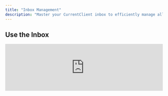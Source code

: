 ```yaml
---
title: "Inbox Management"
description: "Master your CurrentClient inbox to efficiently manage all client communications"
---
```


## Use the Inbox

<iframe 
  src="https://www.loom.com/embed/580e723027ef4168bd9a8889bccd6796" 
  width="100%" 
  height={400}
  frameBorder={0} 
  allowFullScreen
/>

**Duration:** 9 minutes

Master your CurrentClient inbox to efficiently manage all client communications, including texts, calls, and conversation history in one unified interface.

<Info>
  **Inbox Features:** View conversation history, respond to messages, see contact details, and manage all communications from one unified interface.
</Info>

## Schedule Individual Messages

<iframe 
  src="https://www.loom.com/embed/e712cf7caac4459fa47585fd5ae5e563" 
  width="100%" 
  height={400}
  frameBorder={0} 
  allowFullScreen
/>

**Duration:** 3 minutes

Schedule messages to be sent at the optimal time for your contacts, ensuring your communications arrive when they're most likely to be seen.

## Conversation Management

<iframe 
  src="https://www.loom.com/embed/cf9ea882d9224c34b148634d2ff70655" 
  width="100%" 
  height={400}
  frameBorder={0} 
  allowFullScreen
/>

**Duration:** 2 minutes

Understand the difference between active and completed conversations and how to effectively manage your communication workflow.

## Inbox Organization

<CardGroup cols={2}>
  <Card title="Active Conversations" icon="comments">
    Ongoing discussions requiring follow-up or response
  </Card>
  <Card title="Completed Conversations" icon="check-circle">
    Resolved issues or finished discussions
  </Card>
  <Card title="Unread Messages" icon="envelope">
    New messages that haven't been viewed yet
  </Card>
  <Card title="Scheduled Messages" icon="calendar-clock">
    Messages set to send at future dates/times
  </Card>
</CardGroup>

## Inbox Best Practices

<Steps>
  <Step title="Regular Check-ins">
    Check your inbox multiple times throughout the day
  </Step>
  <Step title="Quick Response">
    Respond to messages promptly, even if just to acknowledge receipt
  </Step>
  <Step title="Organize Conversations">
    Mark conversations as complete when resolved
  </Step>
  <Step title="Use Templates">
    Create message templates for common responses
  </Step>
</Steps>

## Message Scheduling Strategy

<Accordion title="Optimal Send Times">
  **Best practices for message timing:**
  - **Business Hours:** 9 AM - 5 PM in recipient's time zone
  - **Weekdays:** Tuesday through Thursday typically perform best
  - **Avoid:** Late evenings, early mornings, and weekends
  - **Special Events:** Consider holidays and industry-specific busy periods
</Accordion>

<Accordion title="Time Zone Considerations">
  - Always schedule based on the recipient's local time
  - Use CurrentClient's automatic time zone detection
  - Double-check time zones for important messages
  - Consider daylight saving time changes
</Accordion>

<Tip>
  **Best Practice:** Schedule messages during business hours in your contact's time zone for better response rates.
</Tip>

## Conversation States

<Accordion title="Active vs Completed Conversations">
  **Active Conversations:**
  - Ongoing client discussions requiring follow-up
  - New messages or recent activity
  - Pending responses or actions needed
  
  **Completed Conversations:**  
  - Resolved client issues or completed transactions
  - Archived for record-keeping
  - No immediate action required
</Accordion>

## Inbox Efficiency Tips

### Quick Actions
- **Keyboard Shortcuts** - Learn hotkeys for common actions
- **Bulk Operations** - Select multiple conversations for mass actions
- **Search & Filter** - Find specific conversations quickly
- **Contact Context** - View full contact details without leaving inbox

### Response Templates
Create templates for:
- Initial responses and acknowledgments
- Common questions and answers
- Follow-up reminders
- Appointment confirmations
- Thank you messages

<Warning>
  **Response Time:** Quick response times improve client satisfaction and can significantly impact business outcomes. Aim to respond within 2-4 hours during business hours.
</Warning>

## Advanced Inbox Features

<CardGroup cols={3}>
  <Card title="Message Search" icon="magnifying-glass">
    Find specific messages or conversations instantly
  </Card>
  <Card title="Conversation Notes" icon="note-sticky">
    Add internal notes to track conversation context
  </Card>
  <Card title="Auto-replies" icon="robot">
    Set automatic responses for after-hours or vacation
  </Card>
</CardGroup>

<Info>
  **Workflow Tip:** Regularly review and categorize conversations to maintain an organized inbox and ensure no client communications fall through the cracks.
</Info>